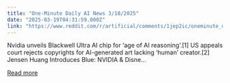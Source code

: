 ```yaml
---
title: "One-Minute Daily AI News 3/18/2025"
date: "2025-03-19T04:31:59.000Z"
link: "https://www.reddit.com/r/artificial/comments/1jep2ic/oneminute_daily_ai_news_3182025/"
---
```


Nvidia unveils Blackwell Ultra AI chip for ‘age of AI reasoning’.[1]
 US appeals court rejects copyrights for AI-generated art lacking ‘human’ creator.[2]
 Jensen Huang Introduces Blue: NVIDIA & Disne...

[Read more](https://www.reddit.com/r/artificial/comments/1jep2ic/oneminute_daily_ai_news_3182025/)

